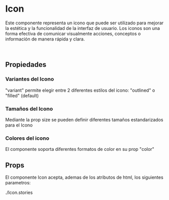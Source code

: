 
<Meta of={IconStories} />

# Icon

Este componente representa un icono que puede ser utilizado para mejorar la estética y la funcionalidad de la interfaz de usuario. Los iconos son una forma efectiva de comunicar visualmente acciones, conceptos o información de manera rápida y clara.

<br />

<Primary />

## Propiedades

### Variantes del Icono

"variant" permite elegir entre 2 diferentes estilos del icono: "outlined" o "filled" (default)

<Story of={IconStories.VariantIcon} />
<Source of={IconStories.VariantIcon} />

### Tamaños del Icono

Mediante la prop size se pueden definir diferentes tamaños estandarizados para el Icono

<Story of={IconStories.SizeIcon} />
<Source of={IconStories.SizeIcon} />

### Colores del icono

El componente soporta diferentes formatos de color en su prop "color"

<Story of={IconStories.ColorIcon} />
<Source of={IconStories.ColorIcon} />

## Props

El componente Icon acepta, ademas de los atributos de html, los siguientes parametros:

<ArgTypes />

./Icon.stories
